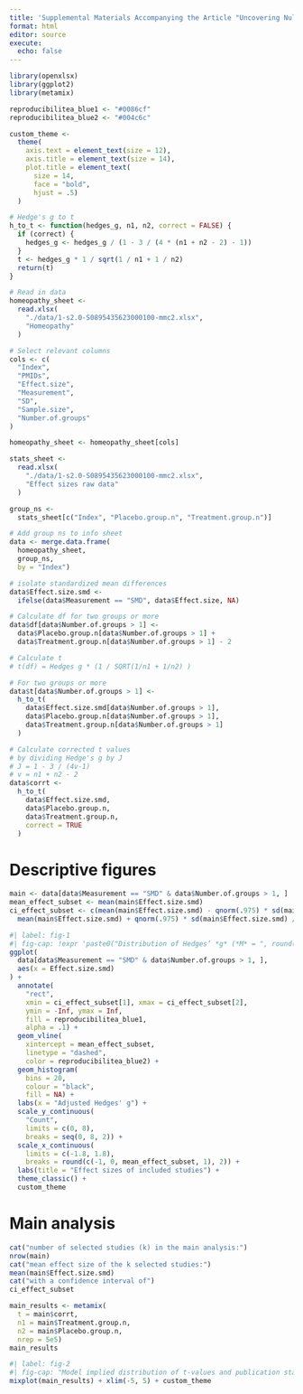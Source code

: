 ```yaml
---
title: 'Supplemental Materials Accompanying the Article "Uncovering Null Effects in Null Fields: The Case of Homeopathy"'
format: html
editor: source
execute: 
  echo: false
---
```


```r
library(openxlsx)
library(ggplot2)
library(metamix)
```

```r
reproducibilitea_blue1 <- "#0086cf"
reproducibilitea_blue2 <- "#004c6c"

custom_theme <- 
  theme(
    axis.text = element_text(size = 12),
    axis.title = element_text(size = 14),
    plot.title = element_text(
      size = 14,
      face = "bold",
      hjust = .5)
  )
```

```r
# Hedge's g to t
h_to_t <- function(hedges_g, n1, n2, correct = FALSE) {
  if (correct) {
    hedges_g <- hedges_g / (1 - 3 / (4 * (n1 + n2 - 2) - 1))
  }
  t <- hedges_g * 1 / sqrt(1 / n1 + 1 / n2)
  return(t)
}
```


```r
# Read in data
homeopathy_sheet <- 
  read.xlsx(
    "./data/1-s2.0-S0895435623000100-mmc2.xlsx",
    "Homeopathy"
  )

# Select relevant columns
cols <- c(
  "Index",
  "PMIDs",
  "Effect.size",
  "Measurement",
  "SD",
  "Sample.size", 
  "Number.of.groups"
)

homeopathy_sheet <- homeopathy_sheet[cols]

stats_sheet <- 
  read.xlsx(
    "./data/1-s2.0-S0895435623000100-mmc2.xlsx",
    "Effect sizes raw data"
  )

group_ns <- 
  stats_sheet[c("Index", "Placebo.group.n", "Treatment.group.n")]

# Add group ns to info sheet
data <- merge.data.frame(
  homeopathy_sheet,
  group_ns,
  by = "Index")

# isolate standardized mean differences
data$Effect.size.smd <- 
  ifelse(data$Measurement == "SMD", data$Effect.size, NA)
```

```r
# Calculate df for two groups or more
data$df[data$Number.of.groups > 1] <- 
  data$Placebo.group.n[data$Number.of.groups > 1] +
  data$Treatment.group.n[data$Number.of.groups > 1] - 2

# Calculate t
# t(df) = Hedges g * (1 / SQRT(1/n1 + 1/n2) )

# For two groups or more
data$t[data$Number.of.groups > 1] <- 
  h_to_t(
    data$Effect.size.smd[data$Number.of.groups > 1], 
    data$Placebo.group.n[data$Number.of.groups > 1], 
    data$Treatment.group.n[data$Number.of.groups > 1]
  )

# Calculate corrected t values
# by dividing Hedge's g by J
# J = 1 - 3 / (4v-1)
# v = n1 + n2 - 2
data$corrt <- 
  h_to_t(
    data$Effect.size.smd,
    data$Placebo.group.n,
    data$Treatment.group.n,
    correct = TRUE
  )
```

# Descriptive figures

```r
main <- data[data$Measurement == "SMD" & data$Number.of.groups > 1, ]
mean_effect_subset <- mean(main$Effect.size.smd)
ci_effect_subset <- c(mean(main$Effect.size.smd) - qnorm(.975) * sd(main$Effect.size.smd) / sqrt(nrow(main)),
  mean(main$Effect.size.smd) + qnorm(.975) * sd(main$Effect.size.smd) / sqrt(nrow(main)))
```


```r
#| label: fig-1
#| fig-cap: !expr 'paste0("Distribution of Hedges’ *g* (*M* = ", round(mean(data$Effect.size.smd[data$Number.of.groups > 1], na.rm = TRUE), 2), ", *SD* = ", round(sd(data$Effect.size.smd[data$Number.of.groups > 1], na.rm = TRUE), 2), ") effect sizes in the *k* = ", nrow(data[data$Measurement == "SMD" & data$Number.of.groups > 1, ]), " studies taken from Sigurdson’s homeopathy data set that consist of more than one group. Hedges’ *g* was calculated as homeopathy-placebo mean difference divided by the pooled baseline standard deviation weighted by sample sizes and multiplied by the correction factor *J* = 1 − 3/(4 · (*n*<sub>1</sub> + *n*<sub>2</sub>) − 9). The dashed line and the colored area indicate the mean and its 95% confidence interval.")'
ggplot(
  data[data$Measurement == "SMD" & data$Number.of.groups > 1, ],
  aes(x = Effect.size.smd)
) +
  annotate(
    "rect",
    xmin = ci_effect_subset[1], xmax = ci_effect_subset[2],
    ymin = -Inf, ymax = Inf,
    fill = reproducibilitea_blue1,
    alpha = .1) +
  geom_vline(
    xintercept = mean_effect_subset,
    linetype = "dashed",
    color = reproducibilitea_blue2) +
  geom_histogram(
    bins = 20,
    colour = "black",
    fill = NA) +
  labs(x = "Adjusted Hedges' g") +
  scale_y_continuous(
    "Count",
    limits = c(0, 8),
    breaks = seq(0, 8, 2)) +
  scale_x_continuous(
    limits = c(-1.8, 1.8),
    breaks = round(c(-1, 0, mean_effect_subset, 1), 2)) +
  labs(title = "Effect sizes of included studies") +
  theme_classic() +
  custom_theme
```

# Main analysis

```r
cat("number of selected studies (k) in the main analysis:")
nrow(main)
cat("mean effect size of the k selected studies:")
mean(main$Effect.size.smd)
cat("with a confidence interval of")
ci_effect_subset

main_results <- metamix(
  t = main$corrt,
  n1 = main$Treatment.group.n,
  n2 = main$Placebo.group.n,
  nrep = 5e5)
main_results
```

```r
#| label: fig-2
#| fig-cap: "Model implied distribution of t-values and publication status"
mixplot(main_results) + xlim(-5, 5) + custom_theme
```